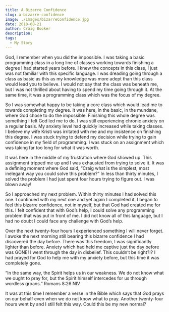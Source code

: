 ```yaml
---
title: A Bizarre Confidence
slug: a-bizarre-confidence
image: ./images/bizarreConfidence.jpg
date: 2018-08-21
author: Craig Booker
description:
tags:
  - My Story
---
```


God, I remember when you did the impossible. I was taking a basic programming class in a long line of classes working towards finishing a degree I had started years before. I knew the concepts in this class, I just was not familiar with this specific language. I was dreading going through a class as basic as this as my knowledge was more adept than this class would lead you to believe. I would not say that the class was beneath me, but I was not thrilled about having to spend my time going through it. At the same time, it was a programming class which was the focus of my degree.

So I was somewhat happy to be taking a core class which would lead me to towards completing my degree. It was here, in the basic, in the mundane, where God chose to do the impossible. Finishing this whole degree was something I felt God led me to do. I was still experiencing chronic anxiety on a regular basis. My anxiety level had quickly increased while taking classes. I believe my wife Kristi was irritated with me and my insistence on finishing this degree. I was stuck trying to defend my decision while trying to gain confidence in my field of programming. I was stuck on an assignment which was taking far too long for what it was worth.

It was here in the middle of my frustration where God showed up. This assignment tripped me up and I was exhausted from trying to solve it. It was a defining moment where God said, “Craig what is the simplest, most inelegant way you could solve this problem?” In less than thirty minutes, I solved the problem I had just spent four hours trying to figure out. I was blown away!

So I approached my next problem. Within thirty minutes I had solved this one. I continued with my next one and yet again I completed it. I began to feel this bizarre confidence, not in myself, but that God had created me for this. I felt confident that with God’s help, I could solve any programming problem that was put in front of me. I did not know all of this language, but I had no doubt I could face any challenge with God’s help.

Over the next twenty-four hours I experienced something I will never forget. I awoke the next morning still bearing this bizarre confidence I had discovered the day before. There was this freedom, I was significantly lighter than before. Anxiety which had held me captive just the day before was GONE! I went through the day in disbelief. This couldn’t be right?!? I had prayed for God to help me with my anxiety before, but this time it was completely gone.

“In the same way, the Spirit helps us in our weakness. We do not know what we ought to pray for, but the Spirit himself intercedes for us through wordless groans.” ‭‭Romans‬ ‭8:26‬ ‭NIV‬‬

It was at this time I remember a verse in the Bible which says that God prays on our behalf even when we do not know what to pray. Another twenty-four hours went by and I still felt this way. Could this be my new normal?
